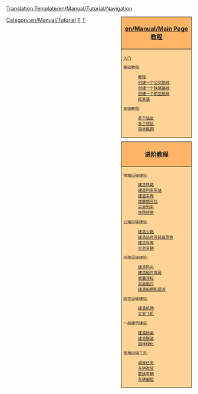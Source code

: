 <noinclude>[[Translation:Template/en/Manual/Tutorial/Navigation]]</noinclude><noinclude></noinclude>
<!--
NOTE:
Aqueducts should go under 'bridges' (with a link from building locks and canals), as aqueducts are in fact bridges but then for ships.

Possible future tutorials not already in list:
- [[Industrial Service]] / [[FIRS Walkthrough]]
- Multistations
--><div style="float:right; padding-left:12px; background:none;">
<div style="width:180px; border:1px solid #000000; background:#ffb466; padding:5px; -moz-border-radius-topleft:5px; -moz-border-radius-topright:5px; font-size: 12pt;">
<center><strong><font size="3">[[en/Manual/Main Page]] [[zh/Manual/Tutorial/教程|教程]]</font></strong></center>
</div>
<div style="width:180px;  border:1px solid black; border-top-width: 0px; background:#ffd496; padding:5px; font-size: 8pt;">
[[zh/Manual/Tutorial/Main Page|入门]]

基础教程:
:[[zh/Manual/Tutorial/教程|教程]]
:[[zh/Manual/Tutorial/公路运输|创建一个公交路线]]
:[[zh/Manual/Tutorial/铁路运输|创建一个铁路路线]]
:[[zh/Manual/Tutorial/航空运输|创建一个航空航线]]
:[[zh/Manual/Tutorial/结束语|结束语]]
高级教程:
:[[zh/Manual/Tutorial/多个站台|多个站台]]
:[[zh/Manual/Tutorial/多个铁轨|多个铁轨]]
:[[zh/Manual/Tutorial/简单路网|简单路网]]

</div>

<div style="width:180px; border:1px solid #000000; background:#ffb466; padding:5px; font-size: 12pt; margin-top: 10px;">
<center><strong><font size="3">进阶教程</font></strong></center>
</div>
<div style="width:180px;  border:1px solid black; border-top-width: 0px; background:#ffd496; padding:5px; -moz-border-radius-bottomleft:5px; -moz-border-radius-bottomright:8px; font-size: 8pt;">
<span style="font-weight:bold;">

铁路运输建设:
:[[zh/Manual/教程/修建铁路轨道|建造铁路]]
:[[zh/Manual/教程/建造列车车站|建造列车车站]]
:[[zh/Manual/教程/建造车库|建造车库]]
:[[zh/Manual/教程/放置信号灯|放置信号灯]]
:[[zh/Manual/教程/买卖列车|买卖列车]]
:[[zh/Manual/教程/铁路转换|铁路转换]]

公路运输建设:
:[[en/Manual/Building roads|建造公路]]
:[[en/Manual/Building stations and loading bays|建造站台并装载货物]]
:[[en/Manual/Building road depots|建造车库]]
:[[en/Manual/Buying road vehicles|买卖车辆]]

水路运输建设:
:[[en/Manual/Building docks|建造码头]]
:[[en/Manual/Building ship depots|建造船只库房]]
:[[en/Manual/Building buoys|放置浮标]]
:[[en/Manual/Buying ships|买卖船只]]
:[[en/Manual/Building canals|建造船闸和运河]]

航空运输建设:
:[[en/Manual/Building airports|建造机场]]
:[[en/Manual/Buying aircraft|买卖飞机]]

一般建筑建设:
:[[en/Manual/Building bridges|建造桥梁]]
:[[en/Manual/Tunnels|建造隧道]]
:[[en/Manual/Landscaping|园林绿化]]

使用运输工具:
:[[zh/Manual/教程/调度任务|调度任务]]
:[[zh/教程/车辆改装|车辆改装]]
:[[zh/Manual/教程/替换车辆|替换车辆]]
:[[zh/教程/车辆编组|车辆编组]]

</span>
</div>
</div><includeonly>[[Category:en/Manual/Tutorial]]</includeonly><noinclude>

[[Category:en/Templates|T]][[Category:en/Navigation|T]]
</noinclude>